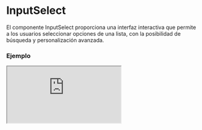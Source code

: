 
# InputSelect

El componente InputSelect proporciona una interfaz interactiva que permite a los usuarios seleccionar opciones de una lista, con la posibilidad de búsqueda y personalización avanzada.

### Ejemplo

<Iframe
  minHeightIframe="30dvh"
  src="https://fenextjs-component-storybook.vercel.app/iframe.html?args=&id=input-inputselect--index&viewMode=story"
/>

### Importacion

Para importar el componente InputSelect, se puede hacer desde fenextjs

```tsx copy
import { InputSelect } from "fenextjs";
```

### Parametros

| Parametro                   | Tipo                                                      | Requerido | Default         | Descripcion                                                                           |
| --------------------------- | --------------------------------------------------------- | --------- | --------------- | ------------------------------------------------------------------------------------- |
| options                     | InputSelectItemOptionBaseProps[]                          | sí        |                 | Lista de opciones disponibles en el select.                                           |
| filterOptions               | function                                                  | no        | undefined       | Función personalizada para filtrar las opciones del select.                           |
| showOptions                 | 'hover' \| 'focus' \| 'focus-hover'                       | no        | 'focus'         | Define cuándo mostrar las opciones del select.                                        |
| hiddenOptions               | 'not-hover' \| 'not-focus' \| 'not-focus-hover'           | no        | 'not-hover'     | Define cuándo ocultar las opciones del select.                                        |
| defaultValue                | InputSelectItemOptionBaseProps                            | no        | undefined       | Valor por defecto seleccionado en el select.                                          |
| typeSelect                  | 'div' \| 'select' \| 'datalist'                           | no        | 'div'           | Define el tipo de elemento select.                                                    |
| typeSelectStyle             | 'normal' \| 'normal-out' \| 'box' \| 'list' \| 'checkbox' | no        | 'normal'        | Estilos aplicados al componente select.                                               |
| useSwichtypeSelectStyle     | boolean                                                   | no        | false           | Permite alternar entre estilos de tipo select.                                        |
| useTOption                  | boolean                                                   | no        | false           | Indica si se debe usar una opción traducida (useTOption).                             |
| value                       | InputSelectItemOptionBaseProps                            | no        |                 | Valor actual del select.                                                              |
| noResult                    | InputSelectItemOptionBaseProps                            | no        |                 | Valor que se muestra cuando no hay resultados en la búsqueda.                         |
| loaderOption                | InputSelectItemOptionBaseProps                            | no        |                 | Opción que se muestra mientras se cargan las opciones.                                |
| selected                    | InputSelectItemOptionBaseProps                            | no        |                 | Opción actualmente seleccionada.                                                      |
| create                      | InputSelectItemOptionBaseProps                            | no        |                 | Opción que permite crear un nuevo valor en el select.                                 |
| onCreate                    | function                                                  | no        |                 | Función que se ejecuta cuando se crea un nuevo valor.                                 |
| isSelectClearText           | boolean                                                   | no        | false           | Indica si se puede limpiar el texto del select.                                       |
| isSelectChangeText          | boolean                                                   | no        | true            | Indica si se puede cambiar el texto del select.                                       |
| onChange                    | function                                                  | no        |                 | Función que se ejecuta cuando cambia el valor seleccionado.                           |
| onChangeData                | function                                                  | no        |                 | Función que se ejecuta cuando cambia el valor de los datos seleccionados.             |
| onChangeText                | function                                                  | no        |                 | Función que se ejecuta cuando cambia el texto del select.                             |
| onChangeValidate            | function                                                  | no        |                 | Función personalizada de validación que se ejecuta cuando cambia el valor del select. |
| iconCloseMovil              | ReactNode                                                 | no        | \<Cancel /\>    | Ícono que se muestra para cerrar el select en vista móvil.                            |
| clearContent                | ReactNode                                                 | no        | 'Clear'         | Contenido que se muestra para limpiar la selección.                                   |
| searchById                  | boolean                                                   | no        | false           | Indica si la búsqueda se realiza por ID.                                              |
| iconSearch                  | ReactNode                                                 | no        | \<SVGSearch /\> | Ícono de búsqueda que se muestra en el select.                                        |
| changeByFirstOptionInOnBlur | boolean                                                   | no        | false           | Cambia al valor de la primera opción cuando el input pierde el foco.                  |
| maxLengthShowOptions        | number                                                    | no        | 20              | Cantidad máxima de opciones que se muestran.                                          |
| nItems                      | number                                                    | no        |                 | Número de ítems que se muestran en el select.                                         |
| showOptionIconImg           | boolean                                                   | no        | true            | Muestra íconos de imagen junto a las opciones del select.                             |
| validatorData               | FenextjsValidatorClass                                    | no        |                 | Clase de validación utilizada para validar los datos de entrada del select.           |
| forceShowOptionOnLoad       | boolean                                                   | no        | false           | Forza a mostrar las opciones al cargar el componente.                                 |
| iconDelete                  | ReactNode                                                 | no        | \<Trash /\>     | Ícono personalizado para eliminar una opción.                                         |

### Storybook

Para ver el storybook del componente lo puede hacer con este [link](https://fenextjs-component-storybook.vercel.app/?path=/story/input-inputselect--index)

### Usos

- Básico

```tsx copy
<InputSelect options={options} />
```

- InputSelect con filtro de opciones

```tsx copy
<InputSelect options={options} filterOptions={filterOptions} />
```

- InputSelect con icono de búsqueda

```tsx copy
<InputSelect options={options} iconSearch={<SVGSearch />} />
```

- InputSelect con opción personalizada de crear

```tsx copy
<InputSelect
  options={options}
  onCreate={() => console.log("Crear nueva opción")}
/>
```
